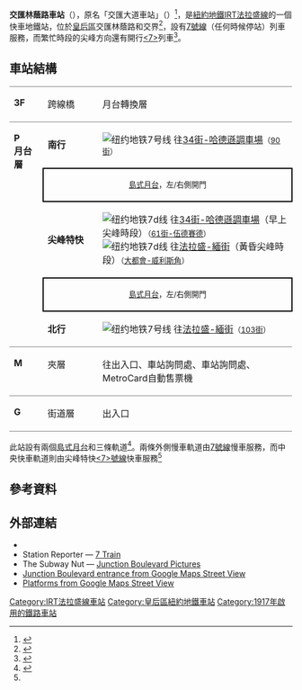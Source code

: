 {{Infobox NYCS
| name = 交匯林蔭路<br />{{lang|en|Junction Boulevard}}
| image = Junction Blvd Station.jpg
| image_caption = 
| bg_color = #870061
| address = 紐約州紐約市皇后區{{link-en|交匯林蔭路|Junction Boulevard}}及羅斯福大道
| borough = [[皇后區|皇后區]]
| locale = {{link-en|可樂娜 (皇后區)|Corona, Queens|可樂娜}}
| coordinates = {{coord|40|44|57.03|N|73|52|8.75|W|region:US|display=inline,title}}
| division = IRT
| line = [[IRT法拉盛線|IRT法拉盛線]]
| service = Flushing
| connection = {{bus icon}} '''[[MTA區域巴士營運|MTA巴士]]'''：[[Image:20_airtransportation.svg|12px]] Q72
| platforms = 2個[[島式月台|島式月台]]<br>[[跨月台轉乘|跨月台轉乘]]
| tracks = 3條
| structure = 高架
| open_date = {{start date and age|1917|April|21}}
| former = 交匯大道
| accessible = yes
| passengers = 7,249,912<ref name="2016-rider">{{NYCS const|riderref}}</ref>
| pass_year = 2016
| pass_percent = 2.6
| rank = 58
| code = 451
| next_north = {{NYCS next | type=普通 | line=IRT法拉盛線 | station=103街-可樂娜廣場 | service=Flushing local}}<br>{{NYCS next | type=快速 | line=IRT法拉盛線 | station=大都會-威利斯角 | service=Flushing express}}
| next_south = {{NYCS next | type=普通 | line=IRT法拉盛線 | station=90街-埃姆赫斯特大道 | service=Flushing local}}<br>{{NYCS next | type=快速 | line=IRT法拉盛線 | station=61街-伍德賽德 | service=Flushing express}}
| next_north_acc = {{NYCS next | line=IRT法拉盛線 | station=法拉盛-緬街 | service=Flushing}}<br>{{NYCS next | type=普通；只限活動日 | line=IRT法拉盛線 | station=大都會-威利斯角 | service=Flushing local}}
| next_south_acc = {{NYCS next | type=普通 | line=IRT法拉盛線 | station=74街-百老匯 | service=Flushing local}}<br>{{NYCS next | type=快速 | line=IRT法拉盛線 | station=61街-伍德賽德 | service=Flushing express}}
| legend = {{NYCS infobox legend|alltimes}}{{NYCS infobox legend|rushpeak}}
}}
'''交匯林蔭路車站'''（{{lang-en|Junction Boulevard station}}），原名「交匯大道車站」（{{lang-en|Junction Avenue station}}）<ref name=NYTimes-DualSystemStations-1913>{{cite web|title=STATION SITES FOR NEW SUBWAYS; Pamphlet Issued by Utilities Board Contains List of Stops on Dual System.|url=https://query.nytimes.com/mem/archive-free/pdf?res=9801E2DC153FE633A25755C0A9619C946296D6CF|publisher=[[The_New_York_Times|The New York Times]]|accessdate=24 September 2015|date=July 6, 1913|archive-date=2017-03-20|archive-url=https://web.archive.org/web/20170320233952/https://query.nytimes.com/mem/archive-free/pdf?res=9801E2DC153FE633A25755C0A9619C946296D6CF|dead-url=no}}</ref>，是[[紐約地鐵|紐約地鐵]][[IRT法拉盛線|IRT法拉盛線]]的一個快車地鐵站，位於[[皇后區|皇后區]]{{link-en|可樂娜 (皇后區)|Corona, Queens|可樂娜}}交匯林蔭路和{{link-en|羅斯福大道|Roosevelt Avenue}}交界<ref name="MTA-CoronaMap-20152">{{cite web|url=http://web.mta.info/maps/neighborhoods/qns/Q2_Corona2015.pdf|title=MTA Neighborhood Maps: Corona|date=2015|publisher=[[Metropolitan_Transportation_Authority|Metropolitan Transportation Authority]]|accessdate=20 September 2015|archive-date=2017-05-05|archive-url=https://web.archive.org/web/20170505184018/http://web.mta.info/maps/neighborhoods/qns/Q2_Corona2015.pdf|dead-url=no}}</ref>，設有[[紐約地鐵7號線|7號線]]（任何時候停站）列車服務，而繁忙時段的尖峰方向還有開行[[紐約地鐵7號線|<7>]]列車<ref name="NYCS7">{{NYCS const|timetable|7}}</ref>。
== 車站結構 ==
{{Stack|float=right|
{{Routemap
|title=軌道配置圖
|title-bg=#{{NYCS color|Flushing}}
|title-color=white
|style=margin-left:10px;margin-top:10px;float:right;
|legend =track
|map=
uSTR!~MFADEg ~~ ~~ ~~往[[大都會-威利斯角車站_(IRT法拉盛線)|大都會-威利斯角]]
uSTR!~MFADEg\uSTRg!~NULff\uSTR!~MFADEg ~~ ~~ ~~往[[103街-可樂娜廣場車站_(IRT法拉盛線)|103街]]
uSTRf\uSTR\uSTRg
uSTR+BSl\uSTR+BSlr\uSTR+BSr
uSTR+BSl\uSTR+BSlr\uSTR+BSr
uSTR+BSl\uSTR+BSlr\uSTR+BSr
uSTR+BSl\uSTR+BSlr\uSTR+BSr
uSTRf\uSTR\uSTRg
uSTR!~MFADEf\uSTRf!~NULge\uSTR!~MFADEf ~~ ~~ ~~往[[90街-埃姆赫斯特大道車站_(IRT法拉盛線)|90街]]
uSTR!~MFADEf ~~ ~~ ~~往[[61街-伍德賽德車站_(IRT法拉盛線)|61街]]
}}
}}
{| cellspacing="0" cellpadding="3"
|style="border-top:solid 1px gray;vertical-align:top;" |'''3F'''
|style="border-top:solid 1px gray;vertical-align:top;" |跨線橋
|style="border-top:solid 1px gray;vertical-align:top;" |月台轉換層
|-
|style="border-bottom:solid 1px gray;border-top:solid 1px gray;vertical-align:top;" width=50 rowspan=5 |'''P<br>月台層'''
|style="border-top:solid 1px gray;" width=100|<span style="color:#{{NYCS color|purple}}">'''南行'''</span>
|style="border-top:solid 1px gray;" width=390|{{arrow|L}} [[File:NYCS-bull-trans-7.svg|纽约地铁7号线]] 往[[34街-哈德遜調車場車站_(IRT法拉盛線)|34街-哈德遜調車場]]<small>（[[90街-埃姆赫斯特大道車站_(IRT法拉盛線)|90街]]）</small>
|-
|style="border-top:solid 2px black;border-right:solid 2px black;border-left:solid 2px black;border-bottom:solid 2px black;text-align:center;" colspan=2|<small>[[島式月台|島式月台]]，左/右側開門 {{access icon}}</small>
|-
|width=100| <span style="color:#{{NYCS color|purple}}">'''尖峰特快'''</span>
|width="390" |{{arrow|L}} [[File:NYCS-bull-trans-7d.svg|纽约地铁7d线]] 往[[34街-哈德遜調車場車站_(IRT法拉盛線)|34街-哈德遜調車場]]（早上尖峰時段）<small>（[[61街-伍德賽德車站_(IRT法拉盛線)|61街-伍德賽德]]）</small><br>{{arrow|R}} [[File:NYCS-bull-trans-7d.svg|纽约地铁7d线]] 往[[法拉盛-緬街車站_(IRT法拉盛線)|法拉盛-緬街]]（黃昏尖峰時段）<small>（[[大都會-威利斯角車站_(IRT法拉盛線)|大都會-威利斯角]]）</small>
|-
|style="border-top:solid 2px black;border-right:solid 2px black;border-left:solid 2px black;border-bottom:solid 2px black;text-align:center;" colspan=2|<small>[[島式月台|島式月台]]，左/右側開門 {{access icon}}</small>
|-
|style="border-bottom:solid 1px gray;"|<span style="color:#{{NYCS color|purple}}">'''北行'''</span>
|style="border-bottom:solid 1px gray;"|{{arrow|R}} [[File:NYCS-bull-trans-7.svg|纽约地铁7号线]] 往[[法拉盛-緬街車站_(IRT法拉盛線)|法拉盛-緬街]]<small>（[[103街-可樂娜廣場車站_(IRT法拉盛線)|103街]]）</small>
|-
| style="vertical-align:top;" |'''M'''
| style="vertical-align:top;" |夾層
| style="vertical-align:top;" |往出入口、車站詢問處、車站詢問處、MetroCard自動售票機<br>{{NYCS Platform Layout access}}
|-
|style="border-top:solid 1px gray;border-bottom:solid 1px gray;vertical-align:top;" width=50|'''G'''
|style="border-top:solid 1px gray;border-bottom:solid 1px gray;vertical-align:top;" width=100|街道層
|style="border-top:solid 1px gray;border-bottom:solid 1px gray;vertical-align:top;" width=400|出入口
|}
此站設有兩個[[島式月台|島式月台]]和三條軌道<ref name="tracks">{{NYCS const|trackref|trackbook3}}</ref>。兩條外側慢車軌道由[[紐約地鐵7號線|7號線]]慢車服務，而中央快車軌道則由尖峰特快[[紐約地鐵7號線|<7>號線]]快車服務<ref name="NYCS7" /> 
== 參考資料 ==
{{Reflist|30em}}
== 外部連結 ==
{{Commonscat|Junction Boulevard (IRT Flushing Line)}}
* {{NYCS ref|http://www.nycsubway.org/perl/stations?195:1714|IRT Flushing Line|Junction Boulevard}}
* Station Reporter — [https://web.archive.org/web/20140811064122/http://www.stationreporter.net/7train.htm 7 Train]
* The Subway Nut — [http://www.subwaynut.com/flushing_line/junction_blvd/ Junction Boulevard Pictures] {{Wayback|url=http://www.subwaynut.com/flushing_line/junction_blvd/ |date=20190722175726 }}
* [https://maps.google.com/?ie=UTF8&ll=40.749135,-73.869667&spn=0.003844,0.013433&z=17&layer=c&cbll=40.749121,-73.86979&panoid=MhZcbxuqIeYgRFSWHvJCxg&cbp=12,52.08,,0,0.33 Junction Boulevard entrance from Google Maps Street View] {{Wayback|url=https://maps.google.com/?ie=UTF8&ll=40.749135,-73.869667&spn=0.003844,0.013433&z=17&layer=c&cbll=40.749121,-73.86979&panoid=MhZcbxuqIeYgRFSWHvJCxg&cbp=12,52.08,,0,0.33 |date=20121112054707 }}
* [http://www.google.com/maps/@40.7491379,-73.870079,3a,75y,85.04h,89.56t/data=!3m8!1e1!3m6!1s-2yjv2Y930Lc%2FV42bEFefd4I%2FAAAAAAAAKvU%2FzZMRBCZJarg8Tvqe-9hkUCS_nkOtOm_oACLIB!2e4!3e11!6s%2F%2Flh5.googleusercontent.com%2F-2yjv2Y930Lc%2FV42bEFefd4I%2FAAAAAAAAKvU%2FzZMRBCZJarg8Tvqe-9hkUCS_nkOtOm_oACLIB%2Fw203-h100-p-k-no%2F!7i9728!8i4864!4m3!8m2!3m1!1e1!6m1!1e1 Platforms from Google Maps Street View]

{{紐約地鐵7號線}}

{{DEFAULTSORT:Junction Boulevard}}
[[Category:IRT法拉盛線車站|Category:IRT法拉盛線車站]]
[[Category:皇后區紐約地鐵車站|Category:皇后區紐約地鐵車站]]
[[Category:1917年啟用的鐵路車站|Category:1917年啟用的鐵路車站]]